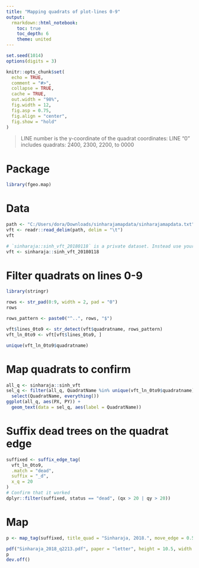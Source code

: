 ```yaml
---
title: "Mapping quadrats of plot-lines 0-9"
output:
  rmarkdown::html_notebook:
    toc: true
    toc_depth: 6
    theme: united
---
```


```r
set.seed(1014)
options(digits = 3)

knitr::opts_chunk$set(
  echo = TRUE,
  comment = "#>",
  collapse = TRUE,
  cache = TRUE,
  out.width = "98%", 
  fig.width = 12, 
  fig.asp = 0.75,
  fig.align = "center",
  fig.show = "hold"
)
```

> LINE number is the y-coordinate of the quadrat coordinates:  LINE “0” includes quadrats: 2400, 2300, 2200, to 0000

# Package

```r
library(fgeo.map)
```

# Data

```r
path <- "C:/Users/dora/Downloads/sinharajamapdata/sinharajamapdata.txt"
vft <- readr::read_delim(path, delim = "\t")
vft
```

```r
# `sinharaja::sinh_vft_20180118` is a private dataset. Instead use your data.
vft <- sinharaja::sinh_vft_20180118
```

# Filter quadrats on lines 0-9

```r
library(stringr)

rows <- str_pad(0:9, width = 2, pad = "0")
rows
```

```r
rows_pattern <- paste0("^..", rows, "$")

vft$lines_0to9 <- str_detect(vft$quadratname, rows_pattern)
vft_ln_0to9 <- vft[vft$lines_0to9, ]

unique(vft_ln_0to9$quadratname)
```

# Map quadrats to confirm

```r
all_q <- sinharaja::sinh_vft
sel_q <- filter(all_q, QuadratName %in% unique(vft_ln_0to9$quadratname)) %>% 
  select(QuadratName, everything())
ggplot(all_q, aes(PX, PY)) +
  geom_text(data = sel_q, aes(label = QuadratName))
```

# Suffix dead trees on the quadrat edge

```r
suffixed <- suffix_edge_tag(
  vft_ln_0to9,
  .match = "dead",
  suffix = "_d",
  x_q = 20
)
# Confirm that it worked
dplyr::filter(suffixed, status == "dead", (qx > 20 | qy > 20))
```

# Map

```r
p <- map_tag(suffixed, title_quad = "Sinharaja, 2018.", move_edge = 0.5)

pdf("Sinharaja_2018_q2213.pdf", paper = "letter", height = 10.5, width = 8)
p
dev.off()
```

